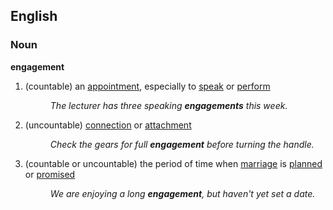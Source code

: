 ==English==
===Noun===
'''engagement'''
#(countable) an [[appointment]], especially to [[speak]] or [[perform]]
#:''The lecturer has three speaking '''engagements''' this week.''
#(uncountable) [[connection]] or [[attach]]ment
#:''Check the gears for full '''engagement''' before turning the handle.''
#(countable or uncountable) the period of time when [[marriage]] is [[planned]] or [[promised]]
#:''We are enjoying a long '''engagement''', but haven't yet set a date.''